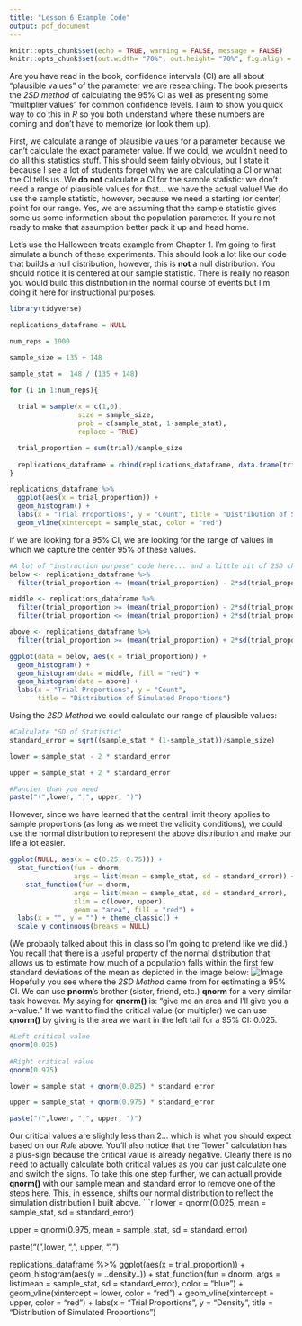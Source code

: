```yaml
---
title: "Lesson 6 Example Code"
output: pdf_document
---
```


```r
knitr::opts_chunk$set(echo = TRUE, warning = FALSE, message = FALSE)
knitr::opts_chunk$set(out.width= "70%", out.height= "70%", fig.align = "center") 
```

Are you have read in the book, confidence intervals (CI) are all about "plausible values" of the parameter we are researching. The book presents the *2SD method* of calculating the 95% CI as well as presenting some "multiplier values" for common confidence levels. I aim to show you quick way to do this in *R* so you both understand where these numbers are coming and don't have to memorize (or look them up).

First, we calculate a range of plausible values for a parameter because we can't calculate the exact parameter value. If we could, we wouldn't need to do all this statistics stuff. This should seem fairly obvious, but I state it because I see a lot of students forget why we are calculating a CI or what the CI tells us. We **do not** calculate a CI for the sample statistic: we don't need a range of plausible values for that... we have the actual value! We do use the sample statistic, however, because we need a starting (or center) point for our range. Yes, we are assuming that the sample statistic gives some us some information about the population parameter.  If you're not ready to make that assumption better pack it up and head home.

Let's use the Halloween treats example from Chapter 1. I'm going to first simulate a bunch of these experiments. This should look a lot like our code that builds a null distribution, however, this is **not** a null distribution. You should notice it is centered at our sample statistic. There is really no reason you would build this distribution in the normal course of events but I'm doing it here for instructional purposes.

```r
library(tidyverse)

replications_dataframe = NULL

num_reps = 1000

sample_size = 135 + 148

sample_stat =  148 / (135 + 148)

for (i in 1:num_reps){
  
  trial = sample(x = c(1,0),
                 size = sample_size,
                 prob = c(sample_stat, 1-sample_stat),
                 replace = TRUE)

  trial_proportion = sum(trial)/sample_size
  
  replications_dataframe = rbind(replications_dataframe, data.frame(trial_proportion))
}

replications_dataframe %>%
  ggplot(aes(x = trial_proportion)) +
  geom_histogram() +
  labs(x = "Trial Proportions", y = "Count", title = "Distribution of Simulated Proportions") +
  geom_vline(xintercept = sample_stat, color = "red")
```
If we are looking for a 95% CI, we are looking for the range of values in which we capture the center 95% of these values.
```r
#A lot of "instruction purpose" code here... and a little bit of 2SD cheating
below <- replications_dataframe %>%
  filter(trial_proportion <= (mean(trial_proportion) - 2*sd(trial_proportion)))

middle <- replications_dataframe %>%
  filter(trial_proportion >= (mean(trial_proportion) - 2*sd(trial_proportion))) %>%
  filter(trial_proportion <= (mean(trial_proportion) + 2*sd(trial_proportion)))

above <- replications_dataframe %>%
  filter(trial_proportion >= (mean(trial_proportion) + 2*sd(trial_proportion)))

ggplot(data = below, aes(x = trial_proportion)) +
  geom_histogram() +
  geom_histogram(data = middle, fill = "red") +
  geom_histogram(data = above) +
  labs(x = "Trial Proportions", y = "Count", 
       title = "Distribution of Simulated Proportions")

```
Using the *2SD Method* we could calculate our range of plausible values:
```r
#Calculate "SD of Statistic"
standard_error = sqrt((sample_stat * (1-sample_stat))/sample_size)

lower = sample_stat - 2 * standard_error

upper = sample_stat + 2 * standard_error

#Fancier than you need 
paste("(",lower, ",", upper, ")")
```
However, since we have learned that the central limit theory applies to sample proportions (as long as we meet the validity conditions), we could use the normal distribution to represent the above distribution and make our life a lot easier.
```r
ggplot(NULL, aes(x = c(0.25, 0.75))) +
  stat_function(fun = dnorm, 
                args = list(mean = sample_stat, sd = standard_error)) +
    stat_function(fun = dnorm, 
                args = list(mean = sample_stat, sd = standard_error), 
                xlim = c(lower, upper),
                geom = "area", fill = "red") +
  labs(x = "", y = "") + theme_classic() +
  scale_y_continuous(breaks = NULL)
```
(We probably talked about this in class so I'm going to pretend like we did.) You recall that there is a useful property of the normal distribution that allows us to estimate how much of a population falls within the first few standard deviations of the mean as depicted in the image below:
![Image](68-95-99-Rule.png)
Hopefully you see where the *2SD Method* came from for estimating a 95% CI. We can use **pnorm**'s brother (sister, friend, etc.) **qnorm** for a very similar task however. My saying for **qnorm()** is: "give me an area and I'll give you a *x*-value." If we want to find the critical value (or multipler) we can use **qnorm()** by giving is the area we want in the left tail for a 95% CI: 0.025. 
```r
#Left critical value
qnorm(0.025)
  
#Right critical value
qnorm(0.975)

lower = sample_stat + qnorm(0.025) * standard_error

upper = sample_stat + qnorm(0.975) * standard_error

paste("(",lower, ",", upper, ")")
```
Our critical values are slightly less than 2... which is what you should expect based on our *Rule* above. You'll also notice that the "lower" calculation has a plus-sign because the critical value is already negative. Clearly there is no need to actually calculate both critical values as you can just calculate one and switch the signs. To take this one step further, we can actuall provide **qnorm()** with our sample mean and standard error to remove one of the steps here. This, in essence, shifts our normal distribution to reflect the simulation distribution I built above.
```r
lower = qnorm(0.025, mean = sample_stat, sd = standard_error)

upper = qnorm(0.975, mean = sample_stat, sd = standard_error)

paste("(",lower, ",", upper, ")")

replications_dataframe %>% 
  ggplot(aes(x = trial_proportion)) +
  geom_histogram(aes(y = ..density..)) +
  stat_function(fun = dnorm, 
                args = list(mean = sample_stat, sd = standard_error),
                color = "blue") +
  geom_vline(xintercept = lower, color = "red") +
  geom_vline(xintercept = upper, color = "red") +
  labs(x = "Trial Proportions", y = "Density", 
       title = "Distribution of Simulated Proportions")